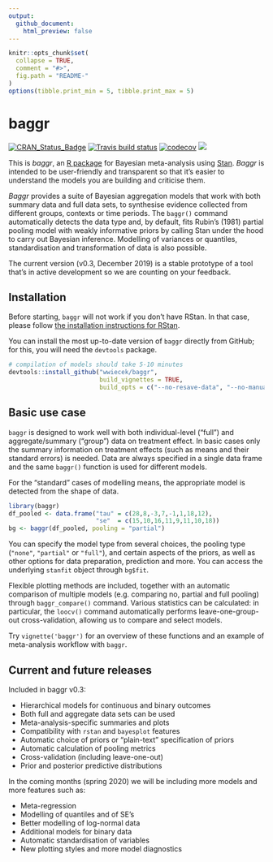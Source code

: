 ```yaml
---
output:
  github_document:
    html_preview: false
---
```


<!-- README.md is generated from README.Rmd. Please edit that file -->

```r
knitr::opts_chunk$set(
  collapse = TRUE,
  comment = "#>",
  fig.path = "README-"
)
options(tibble.print_min = 5, tibble.print_max = 5)
```



# baggr

<!-- badges: start -->
[![CRAN\_Status\_Badge](http://www.r-pkg.org/badges/version-last-release/baggr?color=green)](http://cran.r-project.org/package=baggr)
[![Travis build status](https://travis-ci.org/wwiecek/baggr.svg?branch=cran)](https://travis-ci.org/wwiecek/baggr)
[![codecov](https://codecov.io/gh/wwiecek/baggr/branch/master/graph/badge.svg)](https://codecov.io/gh/wwiecek/baggr)
[![](https://cranlogs.r-pkg.org/badges/baggr)](https://cran.rstudio.com/web/packages/baggr/index.html)
<!-- badges: end -->

This is _baggr_, an [R package](https://www.r-project.org/) for Bayesian meta-analysis using [Stan](https://mc-stan.org/). _Baggr_ is intended to be user-friendly and transparent so that it's easier to understand the models you are building and criticise them. 

_Baggr_ provides a suite of Bayesian aggregation models that work with both summary data and full data sets, to synthesise evidence collected from different groups, contexts or time periods. The `baggr()` command automatically detects the data type and, by default, fits Rubin's (1981) partial pooling model with weakly informative priors by calling Stan under the hood to carry out Bayesian inference. Modelling of variances or quantiles, standardisation and transformation of data is also possible.

The current version (v0.3, December 2019) is a stable prototype of a tool that's in active development so we are counting on your feedback.




## Installation

Before starting, `baggr` will not work if you don't have RStan. In that case, please follow [the installation instructions for RStan](https://github.com/stan-dev/rstan/wiki/RStan-Getting-Started).

You can install the most up-to-date version of `baggr` directly from GitHub; for this, you will need the `devtools` package.

```r
# compilation of models should take 5-10 minutes
devtools::install_github("wwiecek/baggr", 
                         build_vignettes = TRUE,
                         build_opts = c("--no-resave-data", "--no-manual"))
```



## Basic use case

`baggr` is designed to work well with both individual-level ("full") and aggregate/summary ("group") data on treatment effect. In basic cases only the summary information on treatment effects (such as means and their standard errors) is needed. Data are always specified in a single data frame and the same `baggr()` function is used for different models. 

For the "standard" cases of modelling means, the appropriate model is detected from the shape of data.

```r
library(baggr)
df_pooled <- data.frame("tau" = c(28,8,-3,7,-1,1,18,12),
                        "se"  = c(15,10,16,11,9,11,10,18))
bg <- baggr(df_pooled, pooling = "partial")
```

You can specify the model type from several choices, the pooling type (`"none"`, `"partial"` or `"full"`), and certain aspects of the priors, as well as other options for data preparation, prediction and more. You can access the underlying `stanfit` object through `bg$fit`.

Flexible plotting methods are included, together with an automatic comparison of multiple models (e.g. comparing no, partial and full pooling) through `baggr_compare()` command. Various statistics can be calculated: in particular, the `loocv()` command automatically performs leave-one-group-out cross-validation, allowing us to compare and select models. 

Try `vignette('baggr')` for an overview of these functions and an example of meta-analysis workflow with `baggr`. 



## Current and future releases

Included in baggr v0.3:

* Hierarchical models for continuous and binary outcomes
* Both full and aggregate data sets can be used
* Meta-analysis-specific summaries and plots
* Compatibility with `rstan` and `bayesplot` features
* Automatic choice of priors or "plain-text" specification of priors
* Automatic calculation of pooling metrics
* Cross-validation (including leave-one-out)
* Prior and posterior predictive distributions

In the coming months (spring 2020) we will be including more models and more features such as:

* Meta-regression
* Modelling of quantiles and of SE's
* Better modelling of log-normal data
* Additional models for binary data
* Automatic standardisation of variables
* New plotting styles and more model diagnostics
